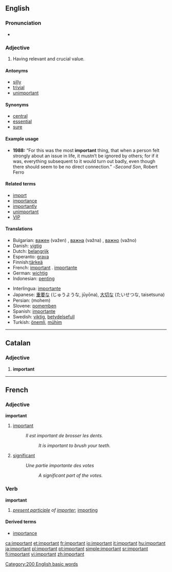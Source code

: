 ==English==

{{rank|glad|hair|ran|572|important|mine|wild|front}}

===Pronunciation===
*{{audio|en-us-important.ogg|Audio (US)}}

===Adjective===
{{en-adj-more-most}}

#Having relevant and crucial value.

====Antonyms====
* [[silly]]
* [[trivial]]
* [[unimportant]]

====Synonyms====
* [[central]]
* [[essential]]
* [[sure]]

====Example usage====
* '''1988:''' “For this was the most '''important''' thing, that when a person felt strongly about an issue in life, it mustn’t be ignored by others; for if it was, everything subsequent to it would turn out badly, even though there should seem to be no direct connection.”  -''Second Son'', Robert Ferro

====Related terms====
*[[import]]
*[[importance]]
*[[importantly]]
*[[unimportant]]
*[[VIP]]

====Translations====
{{top}}
*Bulgarian: [[важен]] (važen) {{m}}, [[важна]] (važna) {{f}} , [[важно]] (važno) {{n}}
*Danish: [[vigtig]]
*Dutch: [[belangrijk]]
*Esperanto: [[grava]]
*Finnish:[[tärkeä]]
*French: [[important#French|important]] {{m}}. [[importante]] {{f}}
*German: [[wichtig]]
*Indonesian: [[penting]]
{{mid}}
*Interlingua: [[importante]]
*Japanese: [[重要]]な (じゅうような, jūyōna), [[大切]]な (たいせつな, taisetsuna)
*Persian: {{FAchar|[[مهم|مُهِمّ]]}} (mohem)
*Slovene: [[pomemben]]
*Spanish: [[importante]]
*Swedish: [[viktig]], [[betydelsefull]]
*Turkish: [[önemli]], [[mühim]]
{{bottom}}

[[Category:200 English basic words]]

----

==Catalan==
===Adjective===
# '''important'''

----

==French==

===Adjective===
'''important'''
# [[important]]
#:''Il est important de brosser les dents.''
#::''It is important to brush your teeth.''
# [[significant]]
#:''Une partie importante des votes''
#::''A significant part of the votes.''

===Verb===
'''important'''
# ''[[present participle]] of [[importer]]''; [[importing]]

====Derived terms====
*[[importance]]

[[ca:important]]
[[et:important]]
[[fr:important]]
[[io:important]]
[[it:important]]
[[hu:important]]
[[ja:important]]
[[pl:important]]
[[pt:important]]
[[simple:important]]
[[sr:important]]
[[fi:important]]
[[vi:important]]
[[zh:important]]